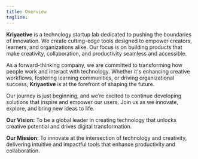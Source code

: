```yaml
---
title: Overview
tagline:
---
```


<ContentLayout title={frontmatter.title} tagline={frontmatter.tagline}>

**Kriyaetive** is a technology startup lab dedicated to pushing the boundaries of innovation. We create cutting-edge tools designed to empower creators, learners, and organizations alike. Our focus is on building products that make creativity, collaboration, and productivity seamless and accessible.

As a forward-thinking company, we are committed to transforming how people work and interact with technology. Whether it's enhancing creative workflows, fostering learning communities, or driving organizational success, **Kriyaetive** is at the forefront of shaping the future.

Our journey is just beginning, and we’re excited to continue developing solutions that inspire and empower our users. Join us as we innovate, explore, and bring new ideas to life.

**Our Vision:** To be a global leader in creating technology that unlocks creative potential and drives digital transformation.

**Our Mission:** To innovate at the intersection of technology and creativity, delivering intuitive and impactful tools that enhance productivity and collaboration.
</ContentLayout>